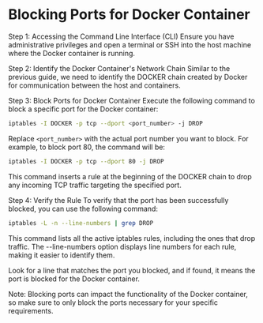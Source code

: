 # Blocking Ports for Docker Container

Step 1: Accessing the Command Line Interface (CLI)
Ensure you have administrative privileges and open a terminal or SSH into the host machine where the Docker container is running.

Step 2: Identify the Docker Container's Network Chain
Similar to the previous guide, we need to identify the DOCKER chain created by Docker for communication between the host and containers.

Step 3: Block Ports for Docker Container
Execute the following command to block a specific port for the Docker container:

```bash
iptables -I DOCKER -p tcp --dport <port_number> -j DROP
```
Replace `<port_number>` with the actual port number you want to block. For example, to block port 80, the command will be:

```bash
iptables -I DOCKER -p tcp --dport 80 -j DROP
```
This command inserts a rule at the beginning of the DOCKER chain to drop any incoming TCP traffic targeting the specified port.

Step 4: Verify the Rule
To verify that the port has been successfully blocked, you can use the following command:

```bash
iptables -L -n --line-numbers | grep DROP
```
This command lists all the active iptables rules, including the ones that drop traffic. The --line-numbers option displays line numbers for each rule, making it easier to identify them.

Look for a line that matches the port you blocked, and if found, it means the port is blocked for the Docker container.

Note: Blocking ports can impact the functionality of the Docker container, so make sure to only block the ports necessary for your specific requirements.